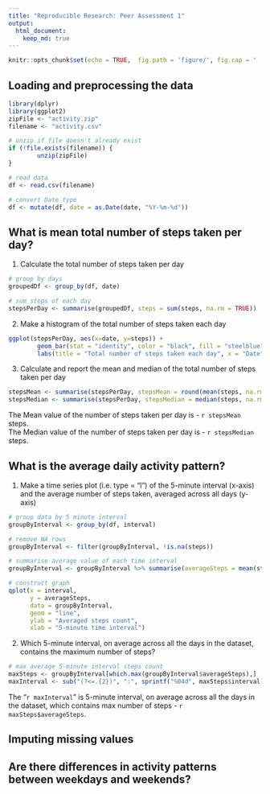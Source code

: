 ```yaml
---
title: "Reproducible Research: Peer Assessment 1"
output: 
  html_document:
    keep_md: true
---
```


```r
knitr::opts_chunk$set(echo = TRUE,  fig.path = 'figure/', fig.cap = '  ', fig.pos = "H")
```


## Loading and preprocessing the data
```r
library(dplyr)
library(ggplot2)
zipFile <- "activity.zip"
filename <- "activity.csv"

# unzip if file doesn't already exist
if (!file.exists(filename)) {
        unzip(zipFile)
}

# read data
df <- read.csv(filename)

# convert Date type
df <- mutate(df, date = as.Date(date, "%Y-%m-%d"))
```


## What is mean total number of steps taken per day?
1. Calculate the total number of steps taken per day
```r
# group by days
groupedDf <- group_by(df, date)

# sum steps of each day
stepsPerDay <- summarise(groupedDf, steps = sum(steps, na.rm = TRUE))
```
2. Make a histogram of the total number of steps taken each day
``` r
ggplot(stepsPerDay, aes(x=date, y=steps)) + 
        geom_bar(stat = "identity", color = "black", fill = "steelblue") + 
        labs(title = "Total number of steps taken each day", x = "Date", y = "Total step counts")
```

3. Calculate and report the mean and median of the total number of steps taken per day
``` r
stepsMean <- summarise(stepsPerDay, stepsMean = round(mean(steps, na.rm = TRUE), 0))
stepsMedian <- summarise(stepsPerDay, stepsMedian = median(steps, na.rm = TRUE))
```
The Mean value of the number of steps taken per day is - `r stepsMean` steps.  
The Median value of the number of steps taken per day is - `r stepsMedian` steps.



## What is the average daily activity pattern?
1. Make a time series plot (i.e. type = "l") of the 5-minute interval (x-axis) and the average number of steps taken, averaged across all days (y-axis)

```r
# group data by 5 minute interval
groupByInterval <- group_by(df, interval)

# remove NA rows
groupByInterval <- filter(groupByInterval, !is.na(steps))

# summarise average value of each time interval
groupByInterval <- groupByInterval %>% summarise(averageSteps = mean(steps))
```
``` r
# construct graph
qplot(x = interval, 
      y = averageSteps, 
      data = groupByInterval,
      geom = "line",
      ylab = "Averaged steps count", 
      xlab = "5-minute time interval")
```

2. Which 5-minute interval, on average across all the days in the dataset, contains the maximum number of steps?
```r
# max average 5-minute interval steps count
maxSteps <- groupByInterval[which.max(groupByInterval$averageSteps),]
maxInterval <- sub("(?<=.{2})", ":", sprintf("%04d", maxSteps$interval), perl = TRUE)
```
The "`r maxInterval`" is 5-minute interval, on average across all the days in the dataset, which contains max number of steps - `r maxSteps$averageSteps`.


## Imputing missing values



## Are there differences in activity patterns between weekdays and weekends?

